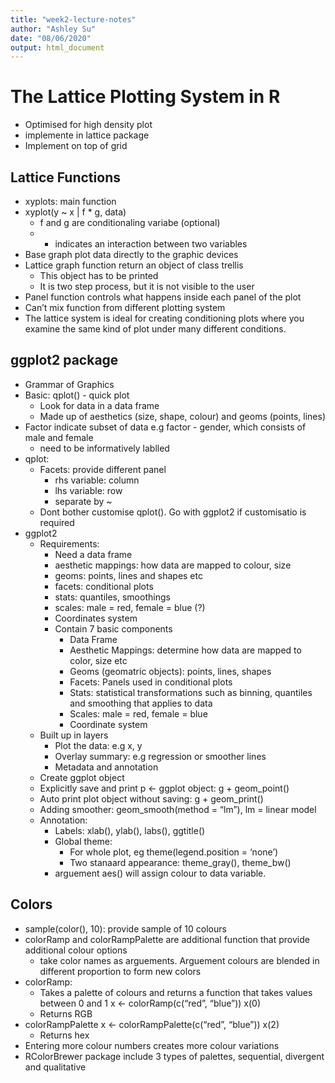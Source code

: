```yaml
---
title: "week2-lecture-notes"
author: "Ashley Su"
date: "08/06/2020"
output: html_document
---
```


# The Lattice Plotting System in R
- Optimised for high density plot
- implemente in lattice package
- Implement on top of grid

## Lattice Functions
- xyplots: main function
- xyplot(y ~ x | f * g, data)
  - f and g are conditionaling variabe (optional)
  - * indicates an interaction between two variables
- Base graph plot data directly to the graphic devices
- Lattice graph function return an object of class trellis
  - This object has to be printed
  - It is two step process, but it is not visible to the user
- Panel function controls what happens inside each panel of the plot
- Can't mix function from different plotting system
- The lattice system is ideal for creating conditioning plots where you examine the same kind of plot under many different conditions.

## ggplot2 package
- Grammar of Graphics
- Basic: qplot() - quick plot
  - Look for data in a data frame
  - Made up of aesthetics (size, shape, colour) and geoms (points, lines)
- Factor indicate subset of data
  e.g factor - gender, which consists of male and female
  - need to be informatively lablled
- qplot:
  - Facets: provide different panel
    - rhs variable: column
    - lhs variable: row
    - separate by ~
  - Dont bother customise qplot(). Go with ggplot2 if customisatio is required
- ggplot2
  - Requirements:
    - Need a data frame
    - aesthetic mappings: how data are mapped to colour, size
    - geoms: points, lines and shapes etc
    - facets: conditional plots
    - stats: quantiles, smoothings
    - scales: male = red, female = blue (?)
    - Coordinates system
    - Contain 7 basic components
      - Data Frame
      - Aesthetic Mappings: determine how data are mapped to color, size etc
      - Geoms (geomatric objects): points, lines, shapes
      - Facets: Panels used in conditional plots
      - Stats: statistical transformations such as binning, quantiles and smoothing that applies to data
      - Scales: male = red, female = blue
      - Coordinate system
  - Built up in layers
    - Plot the data: e.g x, y
    - Overlay summary: e.g regression or smoother lines
    - Metadata and annotation
  - Create ggplot object 
  - Explicitly save and print p <- ggplot object: g + geom_point()
  - Auto print plot object without saving: g + geom_print()
  - Adding smoother: geom_smooth(method = "lm"), lm = linear model
  - Annotation:
    - Labels: xlab(), ylab(), labs(), ggtitle()
    - Global theme:
      - For whole plot, eg theme(legend.position = 'none')
      - Two stanaard appearance: theme_gray(), theme_bw()
    - arguement aes() will assign colour to data variable.
    
## Colors
- sample(color(), 10): provide sample of 10 colours
- colorRamp and colorRampPalette are additional function that provide additional colour options
  - take color names as arguements. Arguement colours are blended in different proportion to form new colors
- colorRamp:
  - Takes a palette of colours and returns a function that takes values between 0 and 1
    x <- colorRamp(c("red", "blue"))
    x(0)
  - Returns RGB
- colorRampPalette
  x <- colorRampPalette(c("red", "blue"))
  x(2)
  - Returns hex
- Entering more colour numbers creates more colour variations
- RColorBrewer package include 3 types of palettes, sequential, divergent and qualitative
